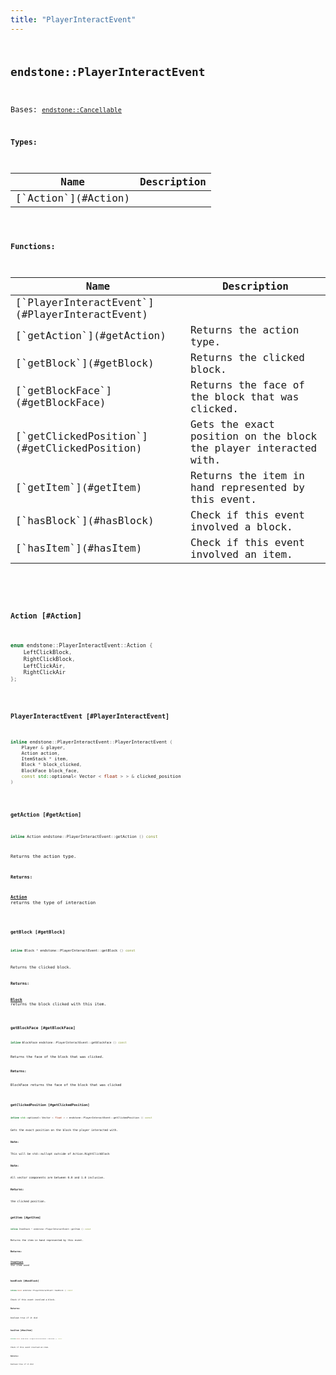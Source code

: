 ```yaml
---
title: "PlayerInteractEvent"
---
```


## <code className="doc-symbol doc-symbol-class"/> endstone::PlayerInteractEvent

Bases: [`endstone::Cancellable`](classendstone_1_1_cancellable.md)






**Types:**

<table>
<thead>
   <tr>
      <th>Name</th>
      <th>Description</th>
   </tr>
</thead>
<tbody>
<tr key="classendstone_1_1_player_interact_event_1aeb83b5a442ff89d6ffa627d6de378ce8">
    <td>[`Action`](#Action)</td>
    <td></td>
</tr>
</tbody>
</table>









**Functions:**

<table>
<thead>
   <tr>
      <th>Name</th>
      <th>Description</th>
   </tr>
</thead>
<tbody>
<tr key="classendstone_1_1_player_interact_event_1af0c0b0c0d24f7af231b5da2c03fa5568">
    <td>[`PlayerInteractEvent`](#PlayerInteractEvent)</td>
    <td></td>
</tr>
<tr key="classendstone_1_1_player_interact_event_1a17117725b022db37efc279e4f35b06c5">
    <td>[`getAction`](#getAction)</td>
    <td>Returns the action type.</td>
</tr>
<tr key="classendstone_1_1_player_interact_event_1a4f26cb5a7a2306ab9c37aab371498bb2">
    <td>[`getBlock`](#getBlock)</td>
    <td>Returns the clicked block.</td>
</tr>
<tr key="classendstone_1_1_player_interact_event_1ad38f34d2deabcbd5503b3ceaafd033c7">
    <td>[`getBlockFace`](#getBlockFace)</td>
    <td>Returns the face of the block that was clicked.</td>
</tr>
<tr key="classendstone_1_1_player_interact_event_1a3b82ca64d995c4b0afdc731c990db4d9">
    <td>[`getClickedPosition`](#getClickedPosition)</td>
    <td>Gets the exact position on the block the player interacted with.</td>
</tr>
<tr key="classendstone_1_1_player_interact_event_1a2d08f03d4f791c471a4bedc4ae0bf03b">
    <td>[`getItem`](#getItem)</td>
    <td>Returns the item in hand represented by this event.</td>
</tr>
<tr key="classendstone_1_1_player_interact_event_1a34e1b96ac0ad624c40e8877a4696111e">
    <td>[`hasBlock`](#hasBlock)</td>
    <td>Check if this event involved a block.</td>
</tr>
<tr key="classendstone_1_1_player_interact_event_1a24de1e03d7c563bc8cddc7ee7e4c73c5">
    <td>[`hasItem`](#hasItem)</td>
    <td>Check if this event involved an item.</td>
</tr>
</tbody>
</table>

### <code className="doc-symbol doc-symbol-enum"/> Action [#Action]

```cpp
enum endstone::PlayerInteractEvent::Action {
    LeftClickBlock,
    RightClickBlock,
    LeftClickAir,
    RightClickAir
};
```
### <code className="doc-symbol doc-symbol-function"/> PlayerInteractEvent [#PlayerInteractEvent]

```cpp
inline endstone::PlayerInteractEvent::PlayerInteractEvent (
    Player & player,
    Action action,
    ItemStack * item,
    Block * block_clicked,
    BlockFace block_face,
    const std::optional< Vector < float > > & clicked_position
) 
```
### <code className="doc-symbol doc-symbol-function"/> getAction [#getAction]

```cpp
inline Action endstone::PlayerInteractEvent::getAction () const
```

Returns the action type.





**Returns:**

[**Action**](classendstone_1_1_player_interact_event.md#enum-action) returns the type of interaction 





        
### <code className="doc-symbol doc-symbol-function"/> getBlock [#getBlock]

```cpp
inline Block * endstone::PlayerInteractEvent::getBlock () const
```

Returns the clicked block.





**Returns:**

[**Block**](classendstone_1_1_block.md) returns the block clicked with this item. 





        
### <code className="doc-symbol doc-symbol-function"/> getBlockFace [#getBlockFace]

```cpp
inline BlockFace endstone::PlayerInteractEvent::getBlockFace () const
```

Returns the face of the block that was clicked.





**Returns:**

BlockFace returns the face of the block that was clicked 





        
### <code className="doc-symbol doc-symbol-function"/> getClickedPosition [#getClickedPosition]

```cpp
inline std::optional< Vector < float > > endstone::PlayerInteractEvent::getClickedPosition () const
```

Gets the exact position on the block the player interacted with.





**Note:**

This will be std::nullopt outside of Action.RightClickBlock 




**Note:**

All vector components are between 0.0 and 1.0 inclusive.




**Returns:**

the clicked position. 





        
### <code className="doc-symbol doc-symbol-function"/> getItem [#getItem]

```cpp
inline ItemStack * endstone::PlayerInteractEvent::getItem () const
```

Returns the item in hand represented by this event.





**Returns:**

[**ItemStack**](classendstone_1_1_item_stack.md) the item used 





        
### <code className="doc-symbol doc-symbol-function"/> hasBlock [#hasBlock]

```cpp
inline bool endstone::PlayerInteractEvent::hasBlock () const
```

Check if this event involved a block.





**Returns:**

boolean true if it did 





        
### <code className="doc-symbol doc-symbol-function"/> hasItem [#hasItem]

```cpp
inline bool endstone::PlayerInteractEvent::hasItem () const
```

Check if this event involved an item.





**Returns:**

boolean true if it did 





        